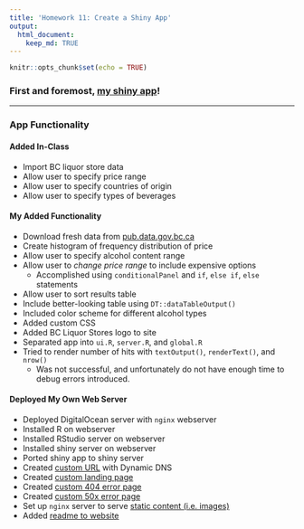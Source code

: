 ```yaml
---
title: 'Homework 11: Create a Shiny App'
output: 
  html_document:
    keep_md: TRUE
---
```


```r
knitr::opts_chunk$set(echo = TRUE)
```


### First and foremost, [my shiny app](http://hinshaw.ddns.net/shiny/homework)!

*******

### App Functionality
#### Added In-Class
- Import BC liquor store data  
- Allow user to specify price range
- Allow user to specify countries of origin
- Allow user to specify types of beverages

#### My Added Functionality  
- Download fresh data from [pub.data.gov.bc.ca](http://pub.data.gov.bc.ca)
- Create histogram of frequency distribution of price
- Allow user to specify alcohol content range
- Allow user to _change price range_ to include expensive options 
    + Accomplished using `conditionalPanel` and `if`, `else if`, `else` statements
- Allow user to sort results table
- Include better-looking table using `DT::dataTableOutput()`
- Included color scheme for different alcohol types
- Added custom CSS
- Added BC Liquor Stores logo to site
- Separated app into `ui.R`, `server.R`, and `global.R`
- Tried to render number of hits with `textOutput()`, `renderText()`, and `nrow()`  
    + Was not successful, and unfortunately do not have enough time to debug errors introduced.

#### Deployed My Own Web Server  
- Deployed DigitalOcean server with `nginx` webserver
- Installed R on webserver
- Installed RStudio server on webserver
- Installed shiny server on webserver
- Ported shiny app to shiny server
- Created [custom URL](http://hinshaw.ddns.net/) with Dynamic DNS
- Created [custom landing page](http://hinshaw.ddns.net/)
- Created [custom 404 error page](http://hinshaw.ddns.net/nothinghere)
- Created [custom 50x error page](http://hinshaw.ddns.net/testing)
- Set up `nginx` server to serve [static content (i.e. images)](http://hinshaw.ddns.net/images/canada-sorry.png)
- Added [readme to website](http://hinshaw.ddns.net/shiny/readme/)